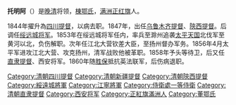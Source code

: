 '''托明阿'''（{{bd|？||1865年||}}）是[[晚清|晚清]]将领，[[棟鄂氏|棟鄂氏]]，[[满洲正红旗|满洲正红旗]]人。

1844年擢升為[[四川提督|四川提督]]，以病去职。1847年，出任[[乌鲁木齐提督|乌鲁木齐提督]]、[[陝西提督|陝西提督]]。后调任[[绥远城将军|绥远城将军]]。1853年在绥远城将军任内，率兵至滁州追袭[[太平天国|太平天国]]北伐军至黄河以北，负伤解职。次年任江北大营钦差大臣，至扬州督办军务。1856年4月太平军进攻江北大营、攻克扬州，清军战败他被革职。1858年予头等待卫，后又任[[直隶提督|直隶提督]]、西安将军。1860年随[[胜保|胜保]]抵抗英法联军，后伤病退职。

{{清朝官员小作品}}
[[Category:清朝四川提督|Category:清朝四川提督]]
[[Category:清朝新疆提督|Category:清朝新疆提督]]
[[Category:清朝陝西提督|Category:清朝陝西提督]]
[[Category:綏遠城將軍|Category:綏遠城將軍]]
[[Category:江寧將軍|Category:江寧將軍]]
[[Category:侍衛處一等侍衛|Category:侍衛處一等侍衛]]
[[Category:清朝直隶提督|Category:清朝直隶提督]]
[[Category:西安将军|Category:西安将军]]
[[Category:正紅旗滿洲人|Category:正紅旗滿洲人]]
[[Category:董鄂氏|Category:董鄂氏]]